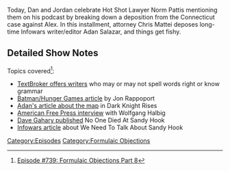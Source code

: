 {{DEFAULTSORT:
    #_EPISODE_0739:Formulaic Objections Part 8
}}{{Episode
    | title           = Formulaic Objections Part 8
    | caption         = [https://knowledgefight.libsyn.com/739-formulaic-objections-part-8 Listen to this episode on Libsyn]
    | episodeNumber   = 739
    | length          = 03:00:33
    | airDate         = October 21, 2022
    | episodeType     = [[:Category:Formulaic Objections|Formulaic Objections]]
    | previousEpisode = [[738: Taking a Powder With Chowder]]
    | nextEpisode     = [[740: August 13, 2003]]
}}

{{Stub}}

Today, Dan and Jordan celebrate Hot Shot Lawyer Norm Pattis mentioning them on his podcast by breaking down a deposition from the Connecticut case against Alex. In this installment, attorney Chris Mattei deposes long-time Infowars writer/editor Adan Salazar, and things get fishy.

==Detailed Show Notes==

Topics covered<ref>[https://knowledgefight.com/research/2022/10/21/episode-739-formulaic-objections-part-8 Episode #739: Formulaic Objections Part 8]</ref>:

*[https://www.textbroker.com TextBroker offers writers] who may or may not spell words right or know grammar
*[http://www.robertscottbell.com/rappoport-reports/two-movies-two-mass-murders-by-jon-rappoport/ Batman/Hunger Games article] by Jon Rappoport
*[https://web.archive.org/web/20131022220523/https://www.infowars.com/confirmed-section-of-gotham-renamed-sandy-hook-in-latest-dark-knight-release/ Adan's article about the map] in Dark Knight Rises
*[https://americanfreepress.net/afp-podcast-school-safety-expert-threatened-for-questioning-sandy-hook/ American Free Press interview] with Wolfgang Halbig
*[https://splinternews.com/a-publisher-apologized-for-running-a-sandy-hook-hoax-bo-1836351184 Dave Gahary published] No One Died At Sandy Hook
*[https://archives.infowars.com/video-we-need-to-talk-about-sandy-hook/ Infowars article] about We Need To Talk About Sandy Hook

[[Category:Episodes]]
[[Category:Formulaic Objections]]
